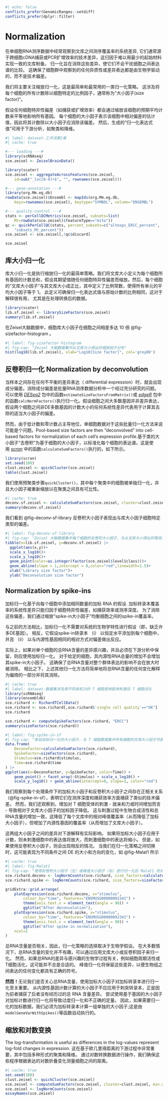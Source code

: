 ```r
#| echo: false
conflicts_prefer(GenomicRanges::setdiff)
conflicts_prefer(dplyr::filter)
```

# Normalization

在单细胞RNA测序数据中经常观察到文库之间测序覆盖率的系统差异, 它们通常源于跨细胞cDNA捕获或PCR扩增效率的技术差异，这归因于难以用最少的起始材料实现一致的文库制备。 归一化旨在消除这些差异，使它们不会干扰细胞之间表达谱的比较。 这确保了细胞群中观察到的任何异质性或差异表达都是由生物学驱动的，而不是技术偏差。

我们将主要关注缩放归一化，这是最简单和最常用的一类归一化策略。 这涉及将每个细胞的所有计数除以细胞特定的比例因子，通常称为"大小因子(size factor)"。

假设任何细胞特异性偏差（如捕获或扩增效率）都会通过缩放该细胞的预期平均计数来平等地影响所有基因。 每个细胞的大小因子表示该细胞中相对偏差的估计值，因此将其计数除以大小因子应消除该偏差。 然后，生成的"归一化表达式值"可用于下游分析，如聚类和降维。

```r
#| label: dataset-工作流第2章
#| cache: true

#--- loading ---#
library(scRNAseq)
sce.zeisel <- ZeiselBrainData()

library(scater)
sce.zeisel <- aggregateAcrossFeatures(sce.zeisel, 
    id=sub("_loc[0-9]+$", "", rownames(sce.zeisel)))

#--- gene-annotation ---#
library(org.Mm.eg.db)
rowData(sce.zeisel)$Ensembl <- mapIds(org.Mm.eg.db, 
    keys=rownames(sce.zeisel), keytype="SYMBOL", column="ENSEMBL")

#--- quality-control ---#
stats <- perCellQCMetrics(sce.zeisel, subsets=list(
    Mt=rowData(sce.zeisel)$featureType=="mito"))
qc <- quickPerCellQC(stats, percent_subsets=c("altexps_ERCC_percent", 
    "subsets_Mt_percent"))
sce.zeisel <- sce.zeisel[,!qc$discard]
```

```r
sce.zeisel 
```

## 库大小归一化

库大小归一化是执行缩放归一化的最简单策略。我们将文库大小定义为每个细胞所有基因的计数总和，假设其期望值随任何细胞特异性偏差而缩放。然后，每个细胞的"文库大小因子"与其文库大小成正比，其中定义了比例常数，使得所有单元的平均大小因子等于 1。 此定义可确保归一化表达式值与原始计数的比例相同，这对于解释很有用， 尤其是在处理转换后的数据。

```r
library(scater)
lib.sf.zeisel <- librarySizeFactors(sce.zeisel)
summary(lib.sf.zeisel)
```

在Zeisel大脑数据中，细胞库大小因子在细胞之间相差多达 10 倍 @fig-sizefactor-histogram 。

```r
#| label: fig-sizefactor-histogram
#| fig-cap: "Zeisel 大脑数据集中从文库大小得出的缩放因子分布"
hist(log10(lib.sf.zeisel), xlab="Log10[Size factor]", col='grey80')
```

## 反卷积归一化 Normalization by deconvolution

当样本之间存在任何不平衡的差异表达（ differential expression）时，就会出现成分偏差。消除成分偏差是批量RNA测序数据分析中一个经过充分研究的问题。可以使用 [*DESeq2*](https://bioconductor.org/packages/3.18/DESeq2) 包中的函数`estimateSizeFactorsFromMatrix()`或 [*edgeR*](https://bioconductor.org/packages/3.18/edgeR) 包中的函数`calcNormFactors()`执行归一化。假设细胞之间大多数基因并非差异表达，假设两个细胞之间非DE多数基因的计数大小的任何系统性差异代表用于计算其去除的适当大小因子的偏差。

然而，由于低计数和零计数占主导地位，单细胞数据对于这些批量归一化方法来说可能是个问题。Pool-based size factors are then "deconvolved" into cell-based factors for normalization of each cell's expression profile.基于类的大小因子"去卷积"为基于细胞的大小因子，以标准化每个细胞的表达谱。这是使用 [*scran*](https://bioconductor.org/packages/3.18/scran) 中的函数`calculateSumFactors()`执行的，如下所示。

```r
library(scran)
set.seed(100)
clust.zeisel <- quickCluster(sce.zeisel) 
table(clust.zeisel)
```

我们使用预聚类步骤`quickCluster()`，其中每个聚类中的细胞被单独归一化，并且大小因子被重新缩放以在聚类之间具有可比性。

```r
#| cache: true
deconv.sf.zeisel <- calculateSumFactors(sce.zeisel, cluster=clust.zeisel)
summary(deconv.sf.zeisel)
```

我们看到 @fig-deconv-sf-library 反卷积大小因子表现出与库大小因子细胞特定类型的偏差。

```r
#| label: fig-deconv-sf-library
#| fig-cap: "Zeisel 大脑数据集中每个细胞的反卷积大小因子，与从文库大小得出的等效大小因子进行比较。红线对应于两个大小因子之间的同一性。"
tibble(x=lib.sf.zeisel, y=deconv.sf.zeisel) |> 
  ggplot(aes(x,y))+
  scale_x_log10()+
  scale_y_log10()+
  geom_point(color=as.integer(factor(sce.zeisel$level1class)))+
  geom_abline(slope = 1,intercept = 0,color="red",linewidth=1.5)+
  xlab("Library size factor")+
  ylab("Deconvolution size factor")

```

## Normalization by spike-ins

加标归一化基于向每个细胞中添加相同数量的加标 RNA 的假设. 加标转录本覆盖率的系统性差异只能归因于细胞特异性偏差，如捕获效率或测序深度。 为了消除这些偏差，我们通过缩放"spike-in大小因子"均衡细胞之间的spike-in覆盖率。

与之前的方法相比，加标归一化不需要对系统的生物学特性进行假设（即，缺乏许多DE基因）。 相反，它假设spike-in转录本 （i） 以恒定水平添加到每个细胞中，并且 （ii） 以与内源性基因相同的相对方式对偏差做出反应。

实际上，如果对单个细胞的总RNA含量的差异感兴趣，并且必须在下游分析中保留，则应使用加标归一化。 对于给定的细胞，其内源性RNA总量的增加不会增加其spike-in大小因子。 这确保了总RNA含量对整个群体表达的影响不会在放大时被消除。 相比之下，上述其他归一化方法将简单地将总RNA含量的任何变化解释为偏倚的一部分并将其消除。

```r
#| cache: true
#| label: dataset-数据集涉及用不同亲和力的 T 细胞受体配体刺激后 T 细胞活化
library(scRNAseq)
library(ensembldb)
sce.richard <- RichardTCellData()
sce.richard <- sce.richard[,sce.richard$`single cell quality`=="OK"]
sce.richard
```

```r
sce.richard <- computeSpikeFactors(sce.richard, "ERCC")
summary(sizeFactors(sce.richard))
```

```r
#| label: fig-spike-in-sf
#| fig-cap: "来自加标归一化的大小因子，与 T 细胞数据集中所有细胞的文库大小因子作图。每个图代表不同的配体处理，每个点都是一个细胞，根据刺激的时间着色。"
data.frame(
    DeconvFactor=calculateSumFactors(sce.richard),
    SpikeFactor=sizeFactors(sce.richard),
    Stimulus=sce.richard$stimulus, 
    Time=sce.richard$time
) |> 
ggplot(aes(x=DeconvFactor, y=SpikeFactor, color=Time)) +
    geom_point() + facet_wrap(~Stimulus) + scale_x_log10() + 
    scale_y_log10() + geom_abline(intercept=0, slope=1, color="red")
```

我们观察到每个处理条件下的加标大小因子和反卷积大小因子之间存在正相关关系（@fig-spike-in-sf），表明它们在测序深度和捕获效率方面捕获了类似的技术偏差。 然而，我们还观察到，增加对 T 细胞受体的刺激 - 就亲和力或时间增加而言 - 导致相对于文库大小因子的加标因子降低。 这与刺激过程中生物合成活性和总RNA含量的增加一致，这降低了每个文库中的相对峰值覆盖率（从而降低了加标大小因子），但增加了内源性基因的覆盖率（从而增加了文库大小因子）。

这两组大小因子之间的差异对下游解释有实际影响。 如果将加标大小因子应用于计数，则未刺激细胞中的表达值将放大，而刺激细胞中的表达将缩小。 但是，如果使用反卷积大小因子，则会出现相反的情况。 当我们在归一化策略之间切换时，这可能表现为不同条件之间 DE 的大小和方向的变化，如 @fig-Malat1 所示

```r
#| cache: true
#| label: fig-Malat1
#| fig-cap: "使用反卷积大小因子（左）或峰值大小因子（右）进行归一化后 Malat1 的对数归一化表达值分布。细胞按配体亲和力分层，并按刺激后的时间着色"
sce.richard.deconv <- logNormCounts(sce.richard, size_factors=calculateSumFactors(sce.richard))
sce.richard.spike <- logNormCounts(sce.richard, size_factors=sizeFactors(sce.richard))

gridExtra::grid.arrange(
    plotExpression(sce.richard.deconv, x="stimulus", 
        colour_by="time", features="ENSMUSG00000092341") + 
        theme(axis.text.x = element_text(angle = 90)) + 
        ggtitle("After deconvolution"),
    plotExpression(sce.richard.spike, x="stimulus", 
        colour_by="time", features="ENSMUSG00000092341") + 
        theme(axis.text.x = element_text(angle = 90)) +
        ggtitle("After spike-in normalization"),
    ncol=2
)
```

总RNA含量是否相关，因此，归一化策略的选择取决于生物学假设。 在大多数情况下，总RNA含量的变化并不有趣，可以通过应用文库大小或反卷积因子来归一化。 然而，如果总RNA的差异与感兴趣的生物学过程有关，例如细胞周期活性或T细胞活化，这可能并不总是合适的。 峰值归一化将保留这些差异，以便生物组之间表达的任何变化都具有正确的符号。

**然而！**无论我们是否关心总RNA含量，使用加标大小因子对加标转录本进行归一化至关重要。 从内源性基因计数计算的大小因子不应应用于刺突转录本，正是因为前者捕获了后者没有经历过的总 RNA 含量差异。 尝试使用基于基因的大小因子对加标计数进行归一化将导致过度归一化和不正确的定量。 因此，如果需要归一化的加标数据，我们必须为加标转录本计算一组单独的大小因子;这是由 `modelGeneVarWithSpikes()`等函数自动执行的。

## 缩放和对数变换

The log-transformation is useful as differences in the log-values represent log-fold changes in expression. 这在基于欧几里得距离的下游过程中非常重要，其中包括多种形式的聚类和降维。 通过对数转换数据进行操作，我们确保这些程序根据表达的对数折叠变化测量细胞之间的距离。

```r
#| cache: true
set.seed(100)
clust.zeisel <- quickCluster(sce.zeisel) 
sce.zeisel <- computeSumFactors(sce.zeisel, cluster=clust.zeisel, min.mean=0.1)
sce.zeisel <- logNormCounts(sce.zeisel)
assayNames(sce.zeisel)
```
